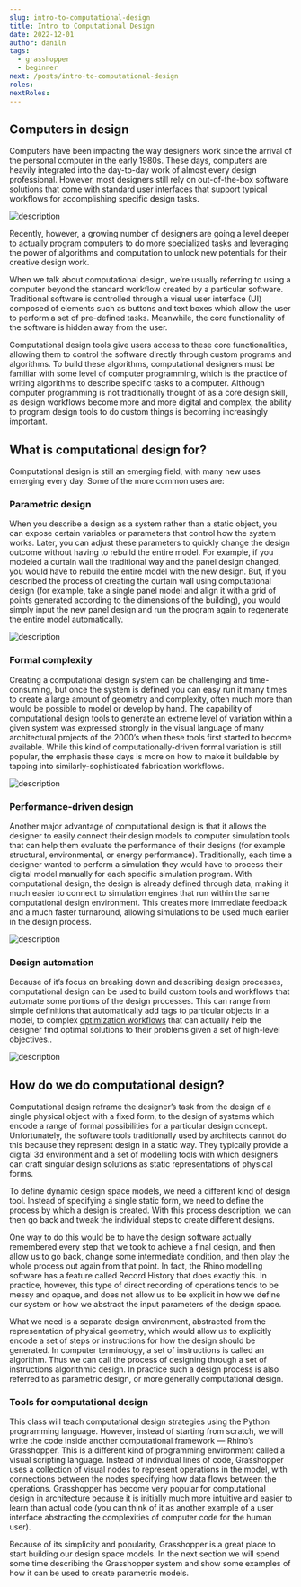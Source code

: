 ```yaml
---
slug: intro-to-computational-design
title: Intro to Computational Design
date: 2022-12-01
author: daniln
tags:
  - grasshopper
  - beginner
next: /posts/intro-to-computational-design
roles:
nextRoles:
---
```


## Computers in design

Computers have been impacting the way designers work since the arrival of the personal computer in the early 1980s. These days, computers are heavily integrated into the day-to-day work of almost every design professional. However, most designers still rely on out-of-the-box software solutions that come with standard user interfaces that support typical workflows for accomplishing specific design tasks.

![description](/images/4-1-2.png)

Recently, however, a growing number of designers are going a level deeper to actually program computers to do more specialized tasks and leveraging the power of algorithms and computation to unlock new potentials for their creative design work.

When we talk about computational design, we’re usually referring to using a computer beyond the standard workflow created by a particular software. Traditional software is controlled through a visual user interface (UI) composed of elements such as buttons and text boxes which allow the user to perform a set of pre-defined tasks. Meanwhile, the core functionality of the software is hidden away from the user.

Computational design tools give users access to these core functionalities, allowing them to control the software directly through custom programs and algorithms. To build these algorithms, computational designers must be familiar with some level of computer programming, which is the practice of writing algorithms to describe specific tasks to a computer. Although computer programming is not traditionally thought of as a core design skill, as design workflows become more and more digital and complex, the ability to program design tools to do custom things is becoming increasingly important.

## What is computational design for?

Computational design is still an emerging field, with many new uses emerging every day. Some of the more common uses are:

### Parametric design

When you describe a design as a system rather than a static object, you can expose certain variables or parameters that control how the system works. Later, you can adjust these parameters to quickly change the design outcome without having to rebuild the entire model. For example, if you modeled a curtain wall the traditional way and the panel design changed, you would have to rebuild the entire model with the new design. But, if you described the process of creating the curtain wall using computational design (for example, take a single panel model and align it with a grid of points generated according to the dimensions of the building), you would simply input the new panel design and run the program again to regenerate the entire model automatically.

![description](/images/4-1-3.jpeg)

### Formal complexity

Creating a computational design system can be challenging and time-consuming, but once the system is defined you can easy run it many times to create a large amount of geometry and complexity, often much more than would be possible to model or develop by hand. The capability of computational design tools to generate an extreme level of variation within a given system was expressed strongly in the visual language of many architectural projects of the 2000’s when these tools first started to become available. While this kind of computationally-driven formal variation is still popular, the emphasis these days is more on how to make it buildable by tapping into similarly-sophisticated fabrication workflows.

![description](/images/4-1-4.jpeg)

### Performance-driven design

Another major advantage of computational design is that it allows the designer to easily connect their design models to computer simulation tools that can help them evaluate the performance of their designs (for example structural, environmental, or energy performance). Traditionally, each time a designer wanted to perform a simulation they would have to process their digital model manually for each specific simulation program. With computational design, the design is already defined through data, making it much easier to connect to simulation engines that run within the same computational design environment. This creates more immediate feedback and a much faster turnaround, allowing simulations to be used much earlier in the design process.

![description](/images/4-1-5.png)

### Design automation

Because of it’s focus on breaking down and describing design processes, computational design can be used to build custom tools and workflows that automate some portions of the design processes. This can range from simple definitions that automatically add tags to particular objects in a model, to complex [optimization workflows](/posts/design-optimization) that can actually help the designer find optimal solutions to their problems given a set of high-level objectives..

![description](/images/4-1-6.png)

## How do we do computational design?

Computational design reframe the designer’s task from the design of a single physical object with a fixed form, to the design of systems which encode a range of formal possibilities for a particular design concept. Unfortunately, the software tools traditionally used by architects cannot do this because they represent design in a static way. They typically provide a digital 3d environment and a set of modelling tools with which designers can craft singular design solutions as static representations of physical forms.

To define dynamic design space models, we need a different kind of design tool. Instead of specifying a single static form, we need to define the process by which a design is created. With this process description, we can then go back and tweak the individual steps to create different designs.

One way to do this would be to have the design software actually remembered every step that we took to achieve a final design, and then allow us to go back, change some intermediate condition, and then play the whole process out again from that point. In fact, the Rhino modelling software has a feature called Record History that does exactly this. In practice, however, this type of direct recording of operations tends to be messy and opaque, and does not allow us to be explicit in how we define our system or how we abstract the input parameters of the design space.

What we need is a separate design environment, abstracted from the representation of physical geometry, which would allow us to explicitly encode a set of steps or instructions for how the design should be generated. In computer terminology, a set of instructions is called an algorithm. Thus we can call the process of designing through a set of instructions algorithmic design. In practice such a design process is also referred to as parametric design, or more generally computational design.

### Tools for computational design

This class will teach computational design strategies using the Python programming language. However, instead of starting from scratch, we will write the code inside another computational framework — Rhino’s Grasshopper. This is a different kind of programming environment called a visual scripting language. Instead of individual lines of code, Grasshopper uses a collection of visual nodes to represent operations in the model, with connections between the nodes specifying how data flows between the operations. Grasshopper has become very popular for computational design in architecture because it is initially much more intuitive and easier to learn than actual code (you can think of it as another example of a user interface abstracting the complexities of computer code for the human user).

Because of its simplicity and popularity, Grasshopper is a great place to start building our design space models. In the next section we will spend some time describing the Grasshopper system and show some examples of how it can be used to create parametric models.
